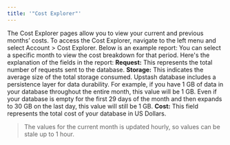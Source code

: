```yaml
---
title: '"Cost Explorer"'
---
```

The Cost Explorer pages allow you to view your current and previous months’ costs. To access the Cost Explorer, navigate to the left menu and select Account > Cost Explorer. Below is an example report:
You can select a specific month to view the cost breakdown for that period. Here's the explanation of the fields in the report:
**Request:** This represents the total number of requests sent to the database.
**Storage:** This indicates the average size of the total storage consumed. Upstash database includes a persistence layer for data durability. For example, if you have 1 GB of data in your database throughout the entire month, this value will be 1 GB. Even if your database is empty for the first 29 days of the month and then expands to 30 GB on the last day, this value will still be 1 GB.
**Cost:** This field represents the total cost of your database in US Dollars.
> The values for the current month is updated hourly, so values can be stale up
> to 1 hour.